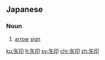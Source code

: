 ==Japanese==
{{ja-kanjitab|や|しるし|k2=じるし|r=y|yomi=k}}

===Noun===
{{ja-noun|やじるし}}
# [[arrow]] [[sign]]

[[ku:矢印]]
[[lt:矢印]]
[[sv:矢印]]
[[chr:矢印]]
[[zh:矢印]]